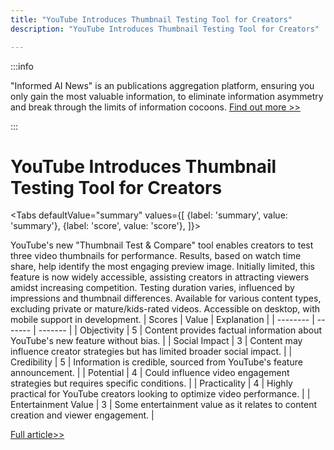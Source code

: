 ```yaml
---
title: "YouTube Introduces Thumbnail Testing Tool for Creators"
description: "YouTube Introduces Thumbnail Testing Tool for Creators"

---
```



:::info

"Informed AI News" is an publications aggregation platform, ensuring you only gain the most valuable information, to eliminate information asymmetry and break through the limits of information cocoons.  [Find out more >>](/docs/guides)

:::

# YouTube Introduces Thumbnail Testing Tool for Creators


<Tabs
	defaultValue="summary"
	values={[
	{label: 'summary', value: 'summary'},
	{label: 'score', value: 'score'},
]}>
<TabItem value="summary">


YouTube's new "Thumbnail Test & Compare" tool enables creators to test three video thumbnails for performance. Results, based on watch time share, help identify the most engaging preview image. Initially limited, this feature is now widely accessible, assisting creators in attracting viewers amidst increasing competition. Testing duration varies, influenced by impressions and thumbnail differences. Available for various content types, excluding private or mature/kids-rated videos. Accessible on desktop, with mobile support in development.
</TabItem>
<TabItem value="score">
	| Scores     | Value   | Explanation |
	| -------- | ------- | ------- |
	| Objectivity  | 5    | Content provides factual information about YouTube's new feature without bias.    |
	| Social Impact | 3     | Content may influence creator strategies but has limited broader social impact.    |
	| Credibility    | 5    | Information is credible, sourced from YouTube's feature announcement.    |
	| Potential    | 4    | Could influence video engagement strategies but requires specific conditions.    |
	| Practicality    | 4    | Highly practical for YouTube creators looking to optimize video performance.    |
	| Entertainment Value    | 3    | Some entertainment value as it relates to content creation and viewer engagement.    |
</TabItem>
</Tabs>

[Full article>>](https://techcrunch.com/2024/06/12/youtube-creators-can-test-multiple-video-thumbnails/)
